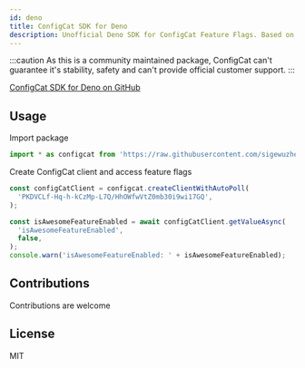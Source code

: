 ```yaml
---
id: deno
title: ConfigCat SDK for Deno
description: Unofficial Deno SDK for ConfigCat Feature Flags. Based on ConfigCat's Node.js SDK.
---
```



<script type="application/ld+json" dangerouslySetInnerHTML={{ __html: JSON.stringify(DenoSchema) }}></script>

:::caution
As this is a community maintained package, ConfigCat can't guarantee it's stability, safety and can't provide official customer support.
:::

<a href="https://github.com/sigewuzhere/configcat-deno" target="_blank">ConfigCat SDK for Deno on GitHub</a>

## Usage

Import package

```js
import * as configcat from 'https://raw.githubusercontent.com/sigewuzhere/configcat-deno/master/client.ts';
```

Create ConfigCat client and access feature flags

```js
const configCatClient = configcat.createClientWithAutoPoll(
  'PKDVCLf-Hq-h-kCzMp-L7Q/HhOWfwVtZ0mb30i9wi17GQ',
);

const isAwesomeFeatureEnabled = await configCatClient.getValueAsync(
  'isAwesomeFeatureEnabled',
  false,
);
console.warn('isAwesomeFeatureEnabled: ' + isAwesomeFeatureEnabled);
```

## Contributions

Contributions are welcome

## License

MIT
